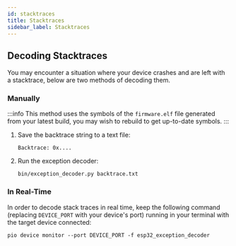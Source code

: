 ```yaml
---
id: stacktraces
title: Stacktraces
sidebar_label: Stacktraces
---
```


## Decoding Stacktraces

You may encounter a situation where your device crashes and are left with a stacktrace, below are two methods of decoding them.

### Manually

:::info
This method uses the symbols of the `firmware.elf` file generated from your latest build, you may wish to rebuild to get up-to-date symbols.
:::

 1. Save the backtrace string to a text file:
	```text title="backtrace.txt"
	Backtrace: 0x....
	```

2. Run the exception decoder:
	```shell
	bin/exception_decoder.py backtrace.txt
	```

### In Real-Time

In order to decode stack traces in real time, keep the following command (replacing `DEVICE_PORT` with your device's port) running in your terminal with the target device connected:
```shell
pio device monitor --port DEVICE_PORT -f esp32_exception_decoder
```
